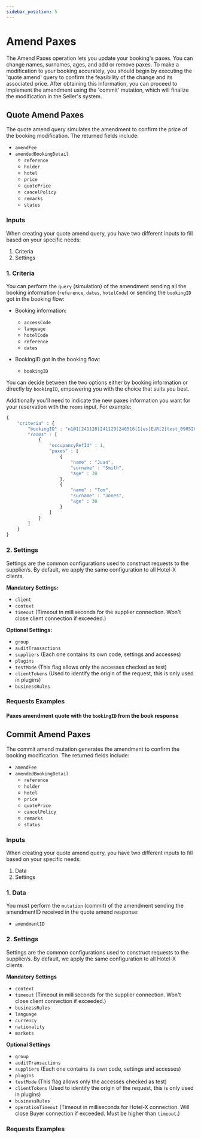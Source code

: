 ```yaml
---
sidebar_position: 5
---
```




# Amend Paxes

The Amend Paxes operation lets you update your booking's paxes. You can change names, surnames, ages, and add or remove paxes. To make a modification to your booking accurately, you should begin by executing the 'quote amend' query to confirm the feasibility of the change and its associated price. After obtaining this information, you can proceed to implement the amendment using the 'commit' mutation, which will finalize the modification in the Seller's system.

## Quote Amend Paxes

The quote amend query simulates the amendment to confirm the price of the booking modification. The returned fields include:

* `amendFee`
* `amendedBookingDetail`
   * `reference`
   * `holder`
   * `hotel`
   * `price`
   * `quotePrice`
   * `cancelPolicy`
   * `remarks`
   * `status`

### Inputs

When creating your quote amend query, you have two different inputs to fill based on your specific needs:

1. Criteria
2. Settings

<CautionSettingsHotelX />

### 1. Criteria 

You can perform the `query` (simulation) of the amendment sending all the booking information (`reference`, `dates`, `hotelCode`) or sending the `bookingID` got in the booking flow:

* Booking information:
   * `accessCode`
   * `language`
   * `hotelCode`
   * `reference`
   * `dates`

* BookingID got in the booking flow:
   * `bookingID`


You can decide between the two options either by booking information or directly by `bookingID`, empowering you with the choice that suits you best.

Additionally you'll need to indicate the new paxes information you want for your reservation with the `rooms` input. For example:


```js
{
    "criteria" : {
        "bookingID" : "n1@1[241128[241129[240516[1[es[EUR[2[test_09052024_test[3128791[",
        "rooms" : [
            {
                "occupancyRefId" : 1,
                "paxes" : [
                    {
                        "name" : "Juan",
                        "surname" : "Smith",
                        "age" : 30
                    },
                    {
                        "name" : "Tom",
                        "surname" : "Jones",
                        "age" : 30
                    }
                ]
            }
        ]
    }
}
```


### 2. Settings 

Settings are the common configurations used to construct requests to the supplier/s. By default, we apply the same configuration to all Hotel-X clients.

**Mandatory Settings:**
* `client`
* `context`
* `timeout` (Timeout in milliseconds for the supplier connection. Won't close client connection if exceeded.)

**Optional Settings:**
* `group`
* `auditTransactions`
* `suppliers` (Each one contains its own code, settings and accesses)
* `plugins`
* `testMode` (This flag allows only the accesses checked as test)
* `clientTokens` (Used to identify the origin of the request, this is only used in plugins)
* `businessRules`


### Requests Examples

#### Paxes amendment quote with the `bookingID` from the book response

<GraphqlSample query={paxesAmendmentQuoteQuery} variables={paxesAmendmentQuoteVariables} />



## Commit Amend Paxes 

The commit amend mutation generates the amendment to confirm the booking modification. The returned fields include:

* `amendFee`
* `amendedBookingDetail`
   * `reference`
   * `holder`
   * `hotel`
   * `price`
   * `quotePrice`
   * `cancelPolicy`
   * `remarks`
   * `status`


### Inputs

When creating your quote amend query, you have two different inputs to fill based on your specific needs:

1. Data
2. Settings

### 1. Data 

You must perform the `mutation` (commit) of the amendment sending the amendmentID received in the quote amend response:
* `amendmentID`

### 2. Settings 

Settings are the common configurations used to construct requests to the supplier/s. By default, we apply the same configuration to all Hotel-X clients.

**Mandatory Settings**
* `context`
* `timeout` (Timeout in milliseconds for the supplier connection. Won't close client connection if exceeded.)
* `businessRules`
* `language`
* `currency`
* `nationality`
* `markets`

**Optional Settings**
* `group`
* `auditTransactions`
* `suppliers` (Each one contains its own code, settings and accesses)
* `plugins`
* `testMode` (This flag allows only the accesses checked as test)
* `clientTokens` (Used to identify the origin of the request, this is only used in plugins)
* `businessRules`
* `operationTimeout` (Timeout in milliseconds for Hotel-X connection. Will close Buyer connection if exceeded. Must be higher than `timeout`.)



### Requests Examples

<GraphqlSample query={paxesAmendmentCommitMutation} variables={paxesAmendmentCommitVariables} />